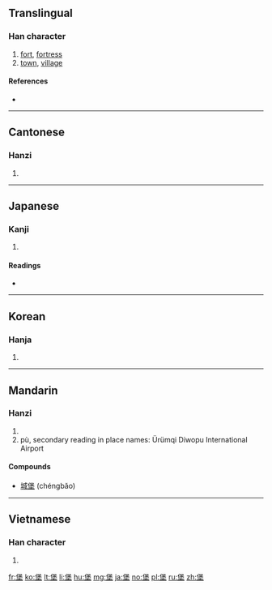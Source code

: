 ==Translingual==

===Han character===
{{Han char|rn=32|rad=土|as=09|sn=12|four=26104|canj=ODG|ids=⿱保土}}

# [[fort]], [[fortress]]
# [[town]], [[village]]

====References====
* {{Han ref|kx=0233.150|dkj=05254|dj=0470.310|hdz=10464.130|uh=5821|ud=22561|bh=B3F9|bd=46073}}

----

==Cantonese==

===Hanzi===
{{yue-hanzi|jyut=[[bou2]]|y=bou2}}

# {{defn|lang=yue|sort=土09}}

----

==Japanese==

===Kanji===
{{ja-kanji|grade=|rs=土09}}

# {{defn|lang=ja|sort=土09}}

====Readings====
* {{ja-readings|on=[[ほう]] (hō), [[ほ]] (ho)|kun=[[とりで]] (toride)}}

----

==Korean==

===Hanja===
{{ko-hanja|hangeul=보|rv=bo|mr=po}}

# {{defn|lang=ko|sort=土09}}

----

==Mandarin==

===Hanzi===
{{cmn-hanzi|pin=[[bǎo]] ([[bao3]])|wg=pao<sup>3</sup>}}

# {{defn|lang=cmn|sort=土09}}
# pù, secondary reading in place names: Ürümqi Diwopu International Airport
====Compounds====
* [[城堡]] (chéngbǎo)

----

==Vietnamese==

===Han character===
{{vi-hantu|[[bảo]]|rs=土09}}

# {{defn|lang=vi|sort=土09}}

[[fr:堡]]
[[ko:堡]]
[[lt:堡]]
[[li:堡]]
[[hu:堡]]
[[mg:堡]]
[[ja:堡]]
[[no:堡]]
[[pl:堡]]
[[ru:堡]]
[[zh:堡]]
